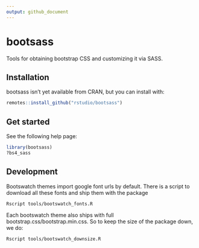 ```yaml
---
output: github_document
---
```


# bootsass

Tools for obtaining bootstrap CSS and customizing it via SASS.

## Installation

bootsass isn't yet available from CRAN, but you can install with:

```r
remotes::install_github("rstudio/bootsass")
```

## Get started

See the following help page:

```r
library(bootsass)
?bs4_sass
```

## Development

Bootswatch themes import google font urls by default. There is a script to download all these fonts and ship them with the package

```shell
Rscript tools/bootswatch_fonts.R
```

Each bootswatch theme also ships with full bootstrap.css/bootstrap.min.css. So to keep the size of the package down, we do:

```shell
Rscript tools/bootswatch_downsize.R
```
